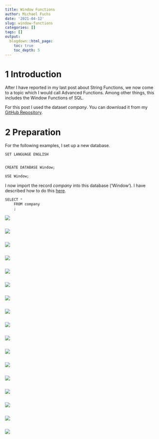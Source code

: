 ```yaml
---
title: Window Functions
author: Michael Fuchs
date: '2021-04-12'
slug: window-functions
categories: []
tags: []
output:
  blogdown::html_page:
    toc: true
    toc_depth: 5
---
```




# 1 Introduction

After I have reported in my last post about String Functions, we now come to a topic which I would call Advanced Functions. Among other things, this includes the Window Functions of SQL.

For this post I used the dataset *company*. You can download it from my [GitHub Repository](https://github.com/MFuchs1989/Datasets-and-Miscellaneous/tree/main/datasets).



# 2 Preparation

For the following examples, I set up a new database.

```r
SET LANGUAGE ENGLISH


CREATE DATABASE Window;

USE Window;
```

I now import the record *company* into this database ('Window'). I have described how to do this [here](https://michael-fuchs-sql.netlify.app/2021/03/20/read-and-write-to-files/#via-ssms).



```r
SELECT * 
	FROM company
	;
```

![](/post/2021-04-12-window-functions_files/p14p1.png)





```r

```

![](/post/2021-04-12-window-functions_files/p14p.png)














```r

```

![](/post/2021-04-12-window-functions_files/p14p.png)









```r

```

![](/post/2021-04-12-window-functions_files/p14p.png)











```r

```

![](/post/2021-04-12-window-functions_files/p14p.png)













```r

```

![](/post/2021-04-12-window-functions_files/p14p.png)













```r

```

![](/post/2021-04-12-window-functions_files/p14p.png)












```r

```

![](/post/2021-04-12-window-functions_files/p14p.png)













```r

```

![](/post/2021-04-12-window-functions_files/p14p.png)












```r

```

![](/post/2021-04-12-window-functions_files/p14p.png)












```r

```

![](/post/2021-04-12-window-functions_files/p14p.png)










```r

```

![](/post/2021-04-12-window-functions_files/p14p.png)










```r

```

![](/post/2021-04-12-window-functions_files/p14p.png)












```r

```

![](/post/2021-04-12-window-functions_files/p14p.png)










```r

```

![](/post/2021-04-12-window-functions_files/p14p.png)











```r

```

![](/post/2021-04-12-window-functions_files/p14p.png)








```r

```

![](/post/2021-04-12-window-functions_files/p14p.png)








